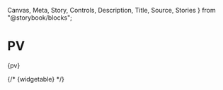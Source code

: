 
  Canvas,
  Meta,
  Story,
  Controls,
  Description,
  Title,
  Source,
  Stories
} from "@storybook/blocks";

# PV
<Meta  of={PV}/> 

<Description />
<ImportPath fullPath="import PV from 'src/components/SystemComponents/PV';"/>

<Controls/>
<Stories includePrimary={false}/>
<Markdown>{pv}</Markdown>

{/* <Markdown>{widgetable}</Markdown> */} 
